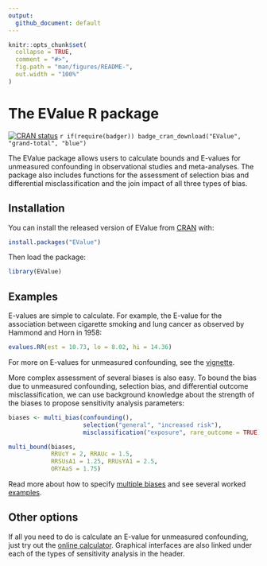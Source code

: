 ```yaml
---
output: 
  github_document: default
---
```


<!-- README.md is generated from README.Rmd. Please edit that file -->

```r
knitr::opts_chunk$set(
  collapse = TRUE,
  comment = "#>",
  fig.path = "man/figures/README-",
  out.width = "100%"
)
```

# The EValue R package

<!-- badges: start -->
[![CRAN status](https://www.r-pkg.org/badges/version/EValue)](https://CRAN.R-project.org/package=EValue) `r if(require(badger)) badge_cran_download("EValue", "grand-total", "blue")`
<!-- badges: end -->

The EValue package allows users to calculate bounds and E-values for unmeasured confounding in observational studies and meta-analyses. The package also includes functions for the assessment of selection bias and differential misclassification and the join impact of all three types of bias. 

## Installation

You can install the released version of EValue from [CRAN](https://CRAN.R-project.org) with:

``` r
install.packages("EValue")
```

Then load the package:
```r
library(EValue)
```

## Examples

E-values are simple to calculate. For example, the E-value for the association between cigarette smoking and lung cancer as observed by Hammond and Horn in 1958:

```r
evalues.RR(est = 10.73, lo = 8.02, hi = 14.36)
```

<!-- MM: using full URLs to please CRAN check (o.w. files need to be in same dir) -->
For more on E-values for unmeasured confounding, see the [vignette](https://louisahsmith.github.io/evalue/articles/unmeasured-confounding.html).

More complex assessment of several biases is also easy. To bound the bias due to unmeasured confounding, selection bias, and differential outcome misclassification, we can use background knowledge about the strength of the biases to propose sensitivity analysis parameters:

```r
biases <- multi_bias(confounding(),
                     selection("general", "increased risk"),
                     misclassification("exposure", rare_outcome = TRUE))

multi_bound(biases,
            RRUcY = 2, RRAUc = 1.5,
            RRSUsA1 = 1.25, RRUsYA1 = 2.5,
            ORYAaS = 1.75)
```
Read more about how to specify [multiple biases](https://louisahsmith.github.io/evalue/articles/multiple-bias.html) and see several worked [examples](https://louisahsmith.github.io/evalue/articles/multiple-bias-examples.html).

## Other options

If all you need to do is calculate an E-value for unmeasured confounding, just try out the [online calculator](https://​www.evalue-calculator.com). Graphical interfaces are also linked under each of the types of sensitivity analysis in the header.
